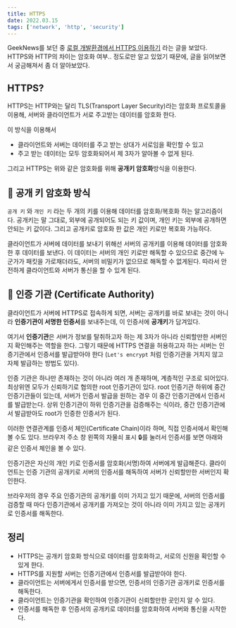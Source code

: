 ```yaml
---
title: HTTPS
date: 2022.03.15
tags: ['network', 'http', 'security']
---
```


GeekNews를 보던 중 [로컬 개발환경에서 HTTPS 이용하기](https://news.hada.io/topic?id=6144) 라는 글을 보았다. HTTPS와 HTTP의 차이는 암호화 여부.. 정도로만 알고 있었기 때문에, 글을 읽어보면서 궁금해져서 좀 더 알아보았다.

## HTTPS?

HTTPS는 HTTP와는 달리 TLS(Transport Layer Security)라는 암호화 프로토콜을 이용해, 서버와 클라이언트가 서로 주고받는 데이터를 암호화 한다.

이 방식을 이용해서

- 클라이언트와 서버는 데이터를 주고 받는 상대가 서로임을 확인할 수 있고
- 주고 받는 데이터는 모두 암호화되어서 제 3자가 알아볼 수 없게 된다.

그리고 HTTPS는 위와 같은 암호화를 위해 **공개키 암호화**방식을 이용한다.

## 🔐 공개 키 암호화 방식

`공개 키` 와 `개인 키` 라는 두 개의 키를 이용해 데이터를 암호화/복호화 하는 알고리즘이다.
공개키는 말 그대로, 외부에 공개되어도 되는 키 값이며, 개인 키는 외부에 공개하면 안되는 키 값이다. 그리고 공개키로 암호화 한 값은 개인 키로만 복호화 가능하다.

클라이언트가 서버에 데이터를 보내기 위해선 서버의 공개키를 이용해 데이터를 암호화한 후 데이터를 보낸다. 이 데이터는 서버의 개인 키로만 해독할 수 있으므로 중간에 누군가가 패킷을 가로채더라도, 서버의 비밀키가 없으므로 해독할 수 없게된다. 따라서 안전하게 클라이언트와 서버가 통신을 할 수 있게 된다.

## 📝 인증 기관 (Certificate Authority)

클라이언트가 서버에 HTTPS로 접속하게 되면, 서버는 공개키를 바로 보내는 것이 아니라 **인증기관이 서명한 인증서**를 보내주는데, 이 인증서에 **공개키**가 담겨있다.

여기서 **인증기관**은 서버가 정보를 탈취하고자 하는 제 3자가 아니라 신뢰할만한 서버인지 확인해주는 역할을 한다. 그렇기 때문에 HTTPS 연결을 허용하고자 하는 서버는 인증기관에서 인증서를 발급받아야 한다 (`Let's encrypt` 처럼 인증기관을 거치지 않고 자체 발급하는 방법도 있다).

인증 기관은 하나만 존재하는 것이 아니라 여러 개 존재하며, 계층적인 구조로 되어있다. 최상위엔 모두가 신뢰하기로 협의한 root 인증기관이 있다. root 인증기관 하위에 중간 인증기관들이 있는데, 서버가 인증서 발급을 원하는 경우 이 중간 인증기관에서 인증서를 발급받는다. 상위 인증기관이 하위 인증기관을 검증해주는 식이라, 중간 인증기관에서 발급받아도 root가 인증한 인증서가 된다.

이러한 연결관계를 인증서 체인(Certificate Chain)이라 하며, 직접 인증서에서 확인해 볼 수도 있다. 브라우저 주소 창 왼쪽의 자물쇠 표시 🔒를 눌러서 인증서를 보면 아래와 같은 인증서 체인을 볼 수 있다.

<PageImage src="/certificate-chain.png" alt="certificate chain" width="500px " height="300px" />

인증기관은 자신의 개인 키로 인증서를 암호화(서명)하여 서버에게 발급해준다. 클라이언트는 인증 기관의 공개키로 서버의 인증서를 해독하여 서버가 신뢰할만한 서버인지 확인한다.

브라우저의 경우 주요 인증기관의 공개키를 이미 가지고 있기 때문에, 서버의 인증서를 검증할 때 마다 인증기관에서 공개키를 가져오는 것이 아니라 이미 가지고 있는 공개키로 인증서를 해독한다.

## 정리

- HTTPS는 공개키 암호화 방식으로 데이터를 암호화하고, 서로의 신원을 확인할 수 있게 한다.
- HTTPS를 지원할 서버는 인증기관에서 인증서를 발급받아야 한다.
- 클라이언트는 서버에게서 인증서를 받으면, 인증서의 인증기관 공개키로 인증서를 해독한다.
- 클라이언트는 인증기관을 확인하여 인증기관이 신뢰할만한 곳인지 알 수 있다.
- 인증서를 해독한 후 인증서의 공개키로 데이터를 암호화하여 서버와 통신을 시작한다.
